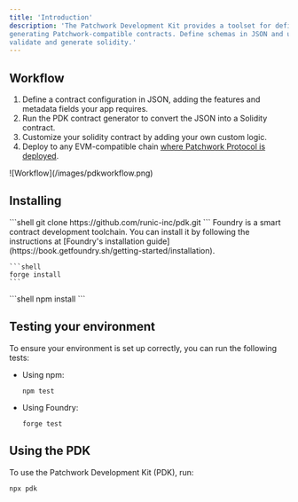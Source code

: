 ```yaml
---
title: 'Introduction'
description: 'The Patchwork Development Kit provides a toolset for defining onchain metadata schemas and 
generating Patchwork-compatible contracts. Define schemas in JSON and use the PDK tool to 
validate and generate solidity.'
---
```


## Workflow

1. Define a contract configuration in JSON, adding the features and metadata fields your app requires.
2. Run the PDK contract generator to convert the JSON into a Solidity contract.
3. Customize your solidity contract by adding your own custom logic.
4. Deploy to any EVM-compatible chain [where Patchwork Protocol is deployed](/protocol/info/networks).

<Frame>
![Workflow](/images/pdkworkflow.png)
</Frame>

## Installing

<Steps>
  <Step title="Clone PDK">
    ```shell
   git clone https://github.com/runic-inc/pdk.git
   ```
  </Step>
  <Step title="Install Foundry">
    Foundry is a smart contract development toolchain. You can install it by following the instructions at [Foundry's installation guide](https://book.getfoundry.sh/getting-started/installation).

    ```shell
    forge install
    ```
  </Step>
  <Step title="Install Node.js dependencies">
    ```shell
   npm install
   ```
  </Step>
</Steps>


## Testing your environment

To ensure your environment is set up correctly, you can run the following tests:

- Using npm:

  ```shell
  npm test
  ```

- Using Foundry:

  ```shell
  forge test
  ```

## Using the PDK

To use the Patchwork Development Kit (PDK), run:

```shell
npx pdk
```